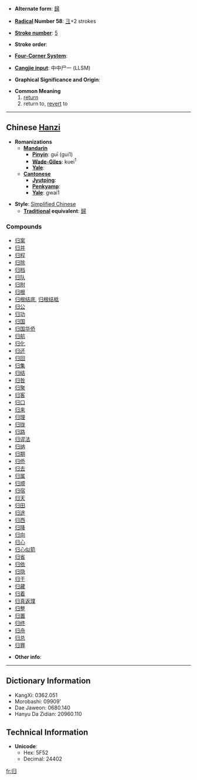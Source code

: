 * '''Alternate form''': [[歸]]

* '''[[Wiktionary:Chinese radical index| Radical]] Number 58''': [[Wiktionary:Chinese radical index 彐|彐]]+2 strokes

* '''[[Wiktionary:Chinese total strokes index|Stroke number]]''': [[Wiktionary:Chinese total strokes index 5|5]]

* '''Stroke order''': 

* '''[[Wiktionary:Chinese four corner index|Four-Corner System]]''': 

* '''[[Wiktionary:Chinese Cangjie index|Cangjie input]]''': 中中尸一 (LLSM)

* '''Graphical Significance and Origin''': 

* '''Common Meaning'''
*# [[return]]
*# return to, [[revert]] to

----

== Chinese [[Hanzi]] ==

* '''Romanizations'''
** '''[[Mandarin]]'''
*** '''[[Pinyin]]''': guī (gui1)
*** '''[[Wade-Giles]]''': kuei<sup>1</sup>
*** '''[[Yale]]''': 
** '''[[Cantonese]]'''
*** '''[[Jyutping]]''':
*** '''[[Penkyamp]]''': 
*** '''[[Yale]]''': gwai1

* '''Style''': [[Simplified Chinese]] 
** '''[[Traditional Chinese|Traditional]] equivalent''': [[歸]]

===Compounds===
*[[归案]]
*[[归并]]
*[[归程]]
*[[归除]]
*[[归档]]
*[[归队]]
*[[归附]]
*[[归根]]
*[[归根结底]], [[归根结柢]]
*[[归公]]
*[[归功]]
*[[归国]]
*[[归国华侨]]
*[[归航]]
*[[归化]]
*[[归还]]
*[[归回]]
*[[归集]]
*[[归结]]
*[[归咎]]
*[[归聚]]
*[[归客]]
*[[归口]]
*[[归来]]
*[[归理]]
*[[归拢]]
*[[归路]]
*[[归谬法]]
*[[归纳]]
*[[归期]]
*[[归侨]]
*[[归去]]
*[[归属]]
*[[归顺]]
*[[归宿]]
*[[归天]]
*[[归田]]
*[[归途]]
*[[归西]]
*[[归降]]
*[[归向]]
*[[归心]]
*[[归心似箭]]
*[[归省]]
*[[归依]]
*[[归隐]]
*[[归于]]
*[[归藏]]
*[[归着]]
*[[归真返璞]]
*[[归整]]
*[[归置]]
*[[归终]]
*[[归舟]]
*[[归总]]
*[[归罪]]

* '''Other info''': 

----

== Dictionary Information ==

* KangXi: 0362.051
* Morobashi: 09909'
* Dae Jaweon: 0680.140
* Hanyu Da Zidian: 20960.110

== Technical Information ==

* '''Unicode''':
** Hex: 5F52
** Decimal: 24402

[[fr:归]]